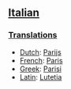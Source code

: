 ==[[Italian]]==

===[[Translation]]s===

*[[Dutch]]: [[Parijs]]
*[[French]]: [[Paris]]
*[[Greek]]: [[Parisi]]
*[[Latin]]: [[Lutetia]]